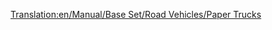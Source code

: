 [[Translation:en/Manual/Base Set/Road Vehicles/Paper Trucks]]
{{hu/Navbox Közúti járművek}}
{{hu/Közúti járművek|name     = Uhl papírszállító
  |img      = Uhl_Paper_Truck.png
  |price    = £4,592 ($9,184)  
  |speed    = 30 mph (48 km/h)
  |annual   = £421 ($842)
  |designed = 1936
  |life     = 15
  |capacity = 15 tonna [[hu/Manual/Base Set/Cargos/Papír|papír]]
}}
{{hu/Közúti járművek|name     = Balogh papírszállító
  |img      = Balogh_Paper_Truck.png
  |price    = £5,535 ($11,070) 
  |speed    = 55 mph (88 km/h)
  |annual   = £787 ($1,574)
  |designed = 1979
  |life     = 15
  |capacity = 18 tonna [[hu/Manual/Base Set/Cargos/Papír|papír]]
}}
{{hu/Közúti járművek|name     = MPS papírszállító
  |img      = MPS_Paper_Truck.png
  |price    = £5,945 ($11,890) 
  |speed    = 70 mph (112 km/h)
  |annual   = £1,125 ($2,250)
  |designed = 2007
  |life     = 15
  |capacity = 20 tonna [[hu/Manual/Base Set/Cargos/Papír|papír]]
}}
